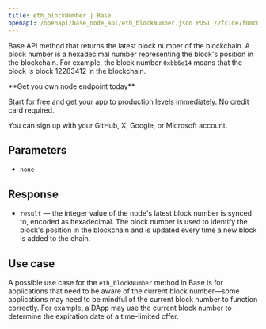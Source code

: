 ---
title: eth_blockNumber | Base
openapi: /openapi/base_node_api/eth_blockNumber.json POST /2fc1de7f08c0465f6a28e3c355e0cb14
---

Base API method that returns the latest block number of the blockchain. A block number is a hexadecimal number representing the block's position in the blockchain. For example, the block number `0xbb6e14` means that the block is block 12283412 in the blockchain.

<Check>
**Get you own node endpoint today**

[Start for free](https://console.chainstack.com/) and get your app to production levels immediately. No credit card required.

You can sign up with your GitHub, X, Google, or Microsoft account.
</Check>


## Parameters

* `none`

## Response

* `result` — the integer value of the node's latest block number is synced to, encoded as hexadecimal. The block number is used to identify the block's position in the blockchain and is updated every time a new block is added to the chain.

## Use case

A possible use case for the `eth_blockNumber` method in Base is for applications that need to be aware of the current block number—some applications may need to be mindful of the current block number to function correctly. For example, a DApp may use the current block number to determine the expiration date of a time-limited offer.
